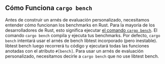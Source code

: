 ## Cómo Funciona `cargo bench`

Antes de construir un arnés de evaluación personalizado,
necesitamos entender cómo funcionan los benchmarks en Rust.
Para la mayoría de los desarrolladores de Rust, esto significa ejecutar [el comando `cargo bench`][cargo bench].
El comando `cargo bench` compila y ejecuta tus benchmarks.
Por defecto, `cargo bench` intentará usar el arnés de bench libtest incorporado (pero inestable).
libtest bench luego recorrerá tu código y ejecutará todas las funciones anotadas con el atributo `#[bench]`.
Para usar un arnés de evaluación personalizado, necesitamos decirle a `cargo bench` que no use libtest bench.

[cargo bench]: https://doc.rust-lang.org/cargo/commands/cargo-bench.html